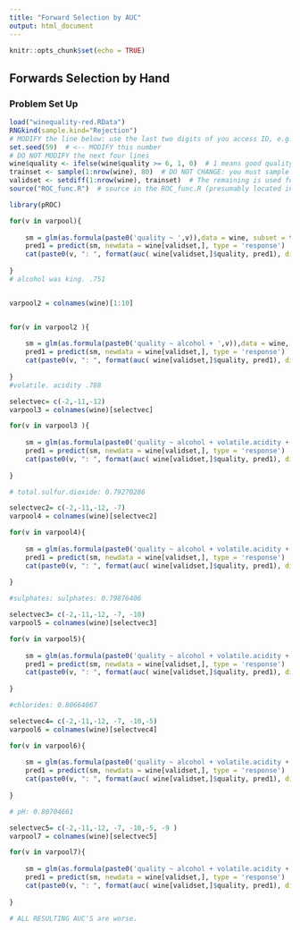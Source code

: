 ---
title: "Forward Selection by AUC"
output: html_document
---

```{r setup, include=FALSE}
knitr::opts_chunk$set(echo = TRUE)
```

## Forwards Selection by Hand

### Problem Set Up

```{r}
load("winequality-red.RData")
RNGkind(sample.kind="Rejection")
# MODIFY the line below: use the last two digits of you access ID, e.g., gn0061 gives 61
set.seed(59)  # <-- MODIFY this number
# DO NOT MODIFY the next four lines
wine$quality <- ifelse(wine$quality >= 6, 1, 0)  # 1 means good quality, 0 means bad quality
trainset <- sample(1:nrow(wine), 80)  # DO NOT CHANGE: you must sample 80 data points for training
validset <- setdiff(1:nrow(wine), trainset)  # The remaining is used for validation
source("ROC_func.R")  # source in the ROC_func.R (presumably located in your current directory)
```


```{r}
library(pROC)

for(v in varpool){
    
    sm = glm(as.formula(paste0('quality ~ ',v)),data = wine, subset = trainset, family = binomial)
    pred1 = predict(sm, newdata = wine[validset,], type = 'response')
    cat(paste0(v, ": ", format(auc( wine[validset,]$quality, pred1), digits = 3), "\n"))
  
}
# alcohol was king. .751


varpool2 = colnames(wine)[1:10]


for(v in varpool2 ){
    
    sm = glm(as.formula(paste0('quality ~ alcohol + ',v)),data = wine, subset = trainset, family = binomial)
    pred1 = predict(sm, newdata = wine[validset,], type = 'response')
    cat(paste0(v, ": ", format(auc( wine[validset,]$quality, pred1), digits = 3), "\n"))
  
}
#volatile. acidity .788

selectvec= c(-2,-11,-12)
varpool3 = colnames(wine)[selectvec]

for(v in varpool3 ){
    
    sm = glm(as.formula(paste0('quality ~ alcohol + volatile.acidity + ',v)),data = wine, subset = trainset, family = binomial)
    pred1 = predict(sm, newdata = wine[validset,], type = 'response')
    cat(paste0(v, ": ", format(auc( wine[validset,]$quality, pred1), digits = 8), "\n"))
  
}

# total.sulfur.dioxide: 0.79270286

selectvec2= c(-2,-11,-12, -7)
varpool4 = colnames(wine)[selectvec2]

for(v in varpool4){
    
    sm = glm(as.formula(paste0('quality ~ alcohol + volatile.acidity +  total.sulfur.dioxide +  ',v)),data = wine, subset = trainset, family = binomial)
    pred1 = predict(sm, newdata = wine[validset,], type = 'response')
    cat(paste0(v, ": ", format(auc( wine[validset,]$quality, pred1), digits = 8), "\n"))
  
}

#sulphates: sulphates: 0.79876406

selectvec3= c(-2,-11,-12, -7, -10)
varpool5 = colnames(wine)[selectvec3]

for(v in varpool5){
    
    sm = glm(as.formula(paste0('quality ~ alcohol + volatile.acidity +  total.sulfur.dioxide + sulphates +   ',v)),data = wine, subset = trainset, family = binomial)
    pred1 = predict(sm, newdata = wine[validset,], type = 'response')
    cat(paste0(v, ": ", format(auc( wine[validset,]$quality, pred1), digits = 8), "\n"))
  
}

#chlorides: 0.80664067

selectvec4= c(-2,-11,-12, -7, -10,-5)
varpool6 = colnames(wine)[selectvec4]

for(v in varpool6){
    
    sm = glm(as.formula(paste0('quality ~ alcohol + volatile.acidity +  total.sulfur.dioxide + sulphates + chlorides +  ',v)),data = wine, subset = trainset, family = binomial)
    pred1 = predict(sm, newdata = wine[validset,], type = 'response')
    cat(paste0(v, ": ", format(auc( wine[validset,]$quality, pred1), digits = 8), "\n"))
  
}

# pH: 0.80704661

selectvec5= c(-2,-11,-12, -7, -10,-5, -9 )
varpool7 = colnames(wine)[selectvec5]

for(v in varpool7){
    
    sm = glm(as.formula(paste0('quality ~ alcohol + volatile.acidity +  total.sulfur.dioxide + sulphates + chlorides + pH +   ',v)),data = wine, subset = trainset, family = binomial)
    pred1 = predict(sm, newdata = wine[validset,], type = 'response')
    cat(paste0(v, ": ", format(auc( wine[validset,]$quality, pred1), digits = 8), "\n"))
  
}

# ALL RESULTING AUC'S are worse. 


```
